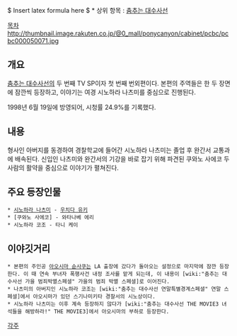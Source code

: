 $ Insert latex formula here $ * 상위 항목 : [[춤추는 대수사선]]

[[목차]]
http://thumbnail.image.rakuten.co.jp/@0_mall/ponycanyon/cabinet/pcbc/pcbc000050071.jpg
== 개요 ==
[[춤추는 대수사선]]의 두 번째 TV SP이자 첫 번째 번외편이다.
본편의 주역들은 한 두 장면에 잠깐씩 등장하고, 이야기는 여경 시노하라 나츠미를 중심으로 진행된다.

1998년 6월 19일에 방영되어, 시청률 24.9%를 기록했다.

== 내용 ==
형사인 아버지를 동경하여 경찰학교에 들어간 시노하라 나츠미는 졸업 후 완간서 교통과에 배속된다. 신입인 나츠미와 완간서의 기강을 바로 잡기 위해 파견된 쿠와노 사에코 두 사람의 활약을 중심으로 이야기가 펼쳐진다.

== 주요 등장인물 ==
 * [[시노하라 나츠미]] - [[우치다 유키]]
 * [쿠와노 사에코] - 와타나베 에리
 * 시노하라 코조 - 타니 케이

== 이야깃거리 ==
 * 본편의 주인공 [[아오시마 슌사쿠]]는 LA 출장에 갔다가 돌아오는 설정으로 마지막에 잠깐 등장한다. 이 때 연속 부녀자 폭행사건 내정 조사를 맡게 되는데, 이 내용이 [wiki:"춤추는 대수사선 가을 범죄박멸스페셜" 가을의 범죄 박멸 스페셜]로 이어진다.
 * 나츠미의 아버지인 시노하라 코조는 [wiki:"춤추는 대수사선 연말특별경계스페셜" 연말 스페셜]에서 아오시마가 있던 스기나미키타 경찰서의 시노상이다.
 * 시노하라 나츠미는 이후 계속 등장하지 않다가 [wiki:"춤추는 대수사선 THE MOVIE3 녀석들을 해방하라!" THE MOVIE3]에서 아오시마의 부하로 등장한다.

[[각주]]
